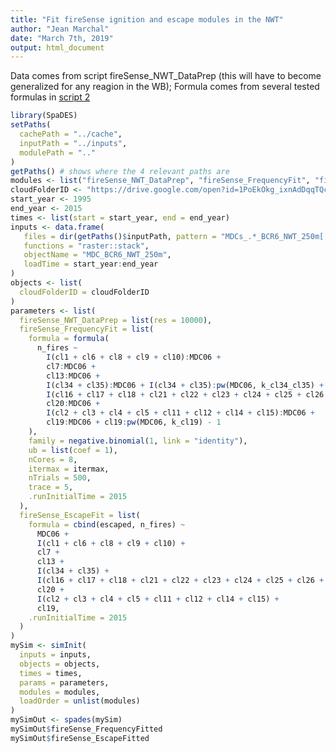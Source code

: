 ```yaml
---
title: "Fit fireSense ignition and escape modules in the NWT"
author: "Jean Marchal"
date: "March 7th, 2019"
output: html_document
---
```


Data comes from script fireSense_NWT_DataPrep (this will have to become generalized for any reagion in the WB);
Formula comes from several tested formulas in [script 2](https://github.com/tati-micheletti/NWT_Scripts/blob/master/2_Are%20the%20vegetation%20classes%20distinguishable%20according%20to%20the%20fire%20frequency%20model.Rmd)


```R
library(SpaDES)
setPaths(
  cachePath = "../cache",
  inputPath = "../inputs",
  modulePath = ".."
)
getPaths() # shows where the 4 relevant paths are
modules <- list("fireSense_NWT_DataPrep", "fireSense_FrequencyFit", "fireSense_EscapeFit")
cloudFolderID <- "https://drive.google.com/open?id=1PoEkOkg_ixnAdDqqTQcun77nUvkEHDc0"
start_year <- 1995
end_year <- 2015
times <- list(start = start_year, end = end_year)
inputs <- data.frame(
   files = dir(getPaths()$inputPath, pattern = "MDCs_.*_BCR6_NWT_250m[.]tif$"),
   functions = "raster::stack",
   objectName = "MDC_BCR6_NWT_250m",
   loadTime = start_year:end_year
)
objects <- list(
  cloudFolderID = cloudFolderID
)
parameters <- list(
  fireSense_NWT_DataPrep = list(res = 10000),
  fireSense_FrequencyFit = list(
    formula = formula(
      n_fires ~
        I(cl1 + cl6 + cl8 + cl9 + cl10):MDC06 +
        cl7:MDC06 +
        cl13:MDC06 +
        I(cl34 + cl35):MDC06 + I(cl34 + cl35):pw(MDC06, k_cl34_cl35) +
        I(cl16 + cl17 + cl18 + cl21 + cl22 + cl23 + cl24 + cl25 + cl26 + cl27 + cl28 + cl29 + cl30 + cl31 + cl32):MDC06 +
        cl20:MDC06 +
        I(cl2 + cl3 + cl4 + cl5 + cl11 + cl12 + cl14 + cl15):MDC06 +
        cl19:MDC06 + cl19:pw(MDC06, k_cl19) - 1
    ),
    family = negative.binomial(1, link = "identity"),
    ub = list(coef = 1),
    nCores = 8,
    itermax = itermax,
    nTrials = 500,
    trace = 5,
    .runInitialTime = 2015
  ),
  fireSense_EscapeFit = list(
    formula = cbind(escaped, n_fires) ~
      MDC06 +
      I(cl1 + cl6 + cl8 + cl9 + cl10) +
      cl7 +
      cl13 +
      I(cl34 + cl35) +
      I(cl16 + cl17 + cl18 + cl21 + cl22 + cl23 + cl24 + cl25 + cl26 + cl27 + cl28 + cl29 + cl30 + cl31 + cl32) +
      cl20 +
      I(cl2 + cl3 + cl4 + cl5 + cl11 + cl12 + cl14 + cl15) +
      cl19,
    .runInitialTime = 2015
  )
)
mySim <- simInit(
  inputs = inputs,
  objects = objects,
  times = times,
  params = parameters, 
  modules = modules,
  loadOrder = unlist(modules)
)
mySimOut <- spades(mySim)
mySimOut$fireSense_FrequencyFitted
mySimOut$fireSense_EscapeFitted
```